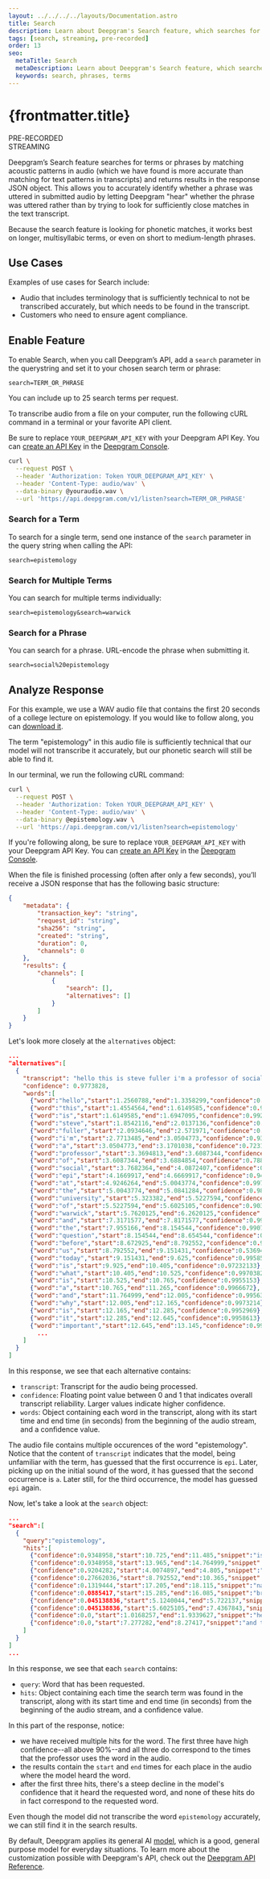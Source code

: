 ---
layout: ../../../../layouts/Documentation.astro
title: Search
description: Learn about Deepgram's Search feature, which searches for terms or phrases in submitted audio.
tags: [search, streaming, pre-recorded]
order: 13
seo:
  metaTitle: Search
  metaDescription: Learn about Deepgram's Search feature, which searches for terms or phrases in submitted audio.
  keywords: search, phrases, terms
---

# {frontmatter.title}

<div class="badge">PRE-RECORDED</div>
<div class="badge">STREAMING</div>

Deepgram’s Search feature searches for terms or phrases by matching acoustic patterns in audio (which we have found is more accurate than matching for text patterns in transcripts) and returns results in the response JSON object. This allows you to accurately identify whether a phrase was uttered in submitted audio by letting Deepgram "hear" whether the phrase was uttered rather than by trying to look for sufficiently close matches in the text transcript.

<Alert type="info">

Because the search feature is looking for phonetic matches, it works best on longer, multisyllabic terms, or even on short to medium-length phrases.

</Alert>

## Use Cases

Examples of use cases for Search include:

- Audio that includes terminology that is sufficiently technical to not be transcribed accurately, but which needs to be found in the transcript.
- Customers who need to ensure agent compliance.

## Enable Feature

To enable Search, when you call Deepgram’s API, add a `search` parameter in the querystring and set it to your chosen search term or phrase:

`search=TERM_OR_PHRASE`

<Alert type="info">

You can include up to 25 search terms per request.

</Alert>

To transcribe audio from a file on your computer, run the following cURL command in a terminal or your favorite API client.

<Alert type="info">

Be sure to replace `YOUR_DEEPGRAM_API_KEY` with your Deepgram API Key. You can [create an API Key](/documentation/getting-started/authentication/#create-an-api-key) in the [Deepgram Console](https://console.deepgram.com).

</Alert>

<CodeGroup title="curl">

<CodeBlock label="curl" active>

```bash
curl \
  --request POST \
  --header 'Authorization: Token YOUR_DEEPGRAM_API_KEY' \
  --header 'Content-Type: audio/wav' \
  --data-binary @youraudio.wav \
  --url 'https://api.deepgram.com/v1/listen?search=TERM_OR_PHRASE'
```

</CodeBlock>

</CodeGroup>

### Search for a Term

To search for a single term, send one instance of the `search` parameter in the query string when calling the API:

`search=epistemology`

### Search for Multiple Terms

You can search for multiple terms individually:

`search=epistemology&search=warwick`

### Search for a Phrase

You can search for a phrase. URL-encode the phrase when submitting it.

`search=social%20epistemology`

## Analyze Response

For this example, we use a WAV audio file that contains the first 20 seconds of a college lecture on epistemology. If you would like to follow along, you can [download it](https://developers.deepgram.com/data/audio/epistemology.wav).

The term "epistemology" in this audio file is sufficiently technical that our model will not transcribe it accurately, but our phonetic search will still be able to find it.

In our terminal, we run the following cURL command:

<CodeGroup title="curl">

<CodeBlock label="curl" active>

```bash
curl \
  --request POST \
  --header 'Authorization: Token YOUR_DEEPGRAM_API_KEY' \
  --header 'Content-Type: audio/wav' \
  --data-binary @epistemology.wav \
  --url 'https://api.deepgram.com/v1/listen?search=epistemology'
```

</CodeBlock>

</CodeGroup>

<Alert type="info">

If you're following along, be sure to replace `YOUR_DEEPGRAM_API_KEY` with your Deepgram API Key. You can [create an API Key](/documentation/getting-started/authentication/#create-an-api-key) in the [Deepgram Console](https://console.deepgram.com).

</Alert>

When the file is finished processing (often after only a few seconds), you’ll receive a JSON response that has the following basic structure:

```json
{
	"metadata": {
		"transaction_key": "string",
		"request_id": "string",
		"sha256": "string",
		"created": "string",
		"duration": 0,
		"channels": 0
	},
	"results": {
		"channels": [
			{
				"search": [],
				"alternatives": []
			}
		]
	}
}
```

Let's look more closely at the `alternatives` object:

```json
...
"alternatives":[
  {
    "transcript": "hello this is steve fuller i'm a professor of social epi at the university of warwick and the question before us today is what is a and why is it important epi is the branch philosophy that is concerned with the nature of knowledge",
    "confidence": 0.9773828,
    "words":[
      {"word":"hello","start":1.2560788,"end":1.3358299,"confidence":0.9822957},
      {"word":"this","start":1.4554564,"end":1.6149585,"confidence":0.9968176},
      {"word":"is","start":1.6149585,"end":1.6947095,"confidence":0.99250376},
      {"word":"steve","start":1.8542116,"end":2.0137136,"confidence":0.9731628},
      {"word":"fuller","start":2.0934646,"end":2.571971,"confidence":0.96580666},
      {"word":"i'm","start":2.7713485,"end":3.0504773,"confidence":0.9305737},
      {"word":"a","start":3.0504773,"end":3.1701038,"confidence":0.7231769},
      {"word":"professor","start":3.3694813,"end":3.6087344,"confidence":0.99558073},
      {"word":"of","start":3.6087344,"end":3.6884854,"confidence":0.788455},
      {"word":"social","start":3.7682364,"end":4.0872407,"confidence":0.95528334},
      {"word":"epi","start":4.1669917,"end":4.6669917,"confidence":0.94882053},
      {"word":"at","start":4.9246264,"end":5.0043774,"confidence":0.99730706},
      {"word":"the","start":5.0043774,"end":5.0841284,"confidence":0.9836394},
      {"word":"university","start":5.323382,"end":5.5227594,"confidence":0.99867153},
      {"word":"of","start":5.5227594,"end":5.6025105,"confidence":0.9036443},
      {"word":"warwick","start":5.7620125,"end":6.2620125,"confidence":0.8316657},
      {"word":"and","start":7.3171577,"end":7.8171577,"confidence":0.99326575},
      {"word":"the","start":7.955166,"end":8.154544,"confidence":0.9907726},
      {"word":"question","start":8.154544,"end":8.654544,"confidence":0.9949497},
      {"word":"before","start":8.672925,"end":8.792552,"confidence":0.99731004},
      {"word":"us","start":8.792552,"end":9.151431,"confidence":0.5369464},
      {"word":"today","start":9.151431,"end":9.625,"confidence":0.99585694},
      {"word":"is","start":9.925,"end":10.405,"confidence":0.97232133},
      {"word":"what","start":10.405,"end":10.525,"confidence":0.9970382},
      {"word":"is","start":10.525,"end":10.765,"confidence":0.9955153},
      {"word":"a","start":10.765,"end":11.265,"confidence":0.9966672},
      {"word":"and","start":11.764999,"end":12.005,"confidence":0.995635},
      {"word":"why","start":12.005,"end":12.165,"confidence":0.9973214},
      {"word":"is","start":12.165,"end":12.285,"confidence":0.9952969},
      {"word":"it","start":12.285,"end":12.645,"confidence":0.9958613},
      {"word":"important","start":12.645,"end":13.145,"confidence":0.99294335},
        ...
    ]
  }
]
```

In this response, we see that each alternative contains:

- `transcript`: Transcript for the audio being processed.
- `confidence`: Floating point value between 0 and 1 that indicates overall transcript reliability. Larger values indicate higher confidence.
- `words`: Object containing each word in the transcript, along with its start time and end time (in seconds) from the beginning of the audio stream, and a confidence value.

The audio file contains multiple occurences of the word "epistemology". Notice that the content of `transcript` indicates that the model, being unfamiliar with the term, has guessed that the first occurrence is `epi`. Later, picking up on the initial sound of the word, it has guessed that the second occurrence is `a`. Later still, for the third occurrence, the model has guessed `epi` again.

Now, let's take a look at the `search` object:

```json
...
"search":[
  {
    "query":"epistemology",
    "hits":[
      {"confidence":0.9348958,"start":10.725,"end":11.485,"snippet":"is a"},
      {"confidence":0.9348958,"start":13.965,"end":14.764999,"snippet":"epi"},
      {"confidence":0.9204282,"start":4.0074897,"end":4.805,"snippet":"social epi"},
      {"confidence":0.27662036,"start":8.792552,"end":10.365,"snippet":"us today is"},
      {"confidence":0.1319444,"start":17.205,"end":18.115,"snippet":"nature of knowledge"},
      {"confidence":0.0885417,"start":15.285,"end":16.085,"snippet":"branch philosophy"},
      {"confidence":0.045138836,"start":5.1240044,"end":5.722137,"snippet":"university of"},
      {"confidence":0.045138836,"start":5.6025105,"end":7.4367843,"snippet":"warwick and"},
      {"confidence":0.0,"start":1.0168257,"end":1.9339627,"snippet":"hello this is steve"},
      {"confidence":0.0,"start":7.277282,"end":8.27417,"snippet":"and the question"}
    ]
  }
]
...
```

In this response, we see that each `search` contains:

- `query`: Word that has been requested.
- `hits`: Object containing each time the search term was found in the transcript, along with its start time and end time (in seconds) from the beginning of the audio stream, and a confidence value.

In this part of the response, notice:

- we have received multiple hits for the word. The first three have high confidence--all above 90%--and all three do correspond to the times that the professor uses the word in the audio.
- the results contain the `start` and `end` times for each place in the audio where the model heard the word.
- after the first three hits, there's a steep decline in the model's confidence that it heard the requested word, and none of these hits do in fact correspond to the requested word.

Even though the model did not transcribe the word `epistemology` accurately, we can still find it in the search results.

<Alert type="info">

By default, Deepgram applies its general AI [model](/api-reference/transcription/#model-pr), which is a good, general purpose model for everyday situations. To learn more about the customization possible with Deepgram's API, check out the [Deepgram API Reference](/api-reference/).

</Alert>
